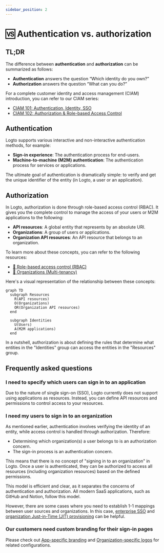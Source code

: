 ```yaml
---
sidebar_position: 2
---
```


# 🆚 Authentication vs. authorization

## TL;DR

The difference between **authentication** and **authorization** can be summarized as follows:

- **Authentication** answers the question “Which identity do you own?”
- **Authorization** answers the question “What can you do?”

For a complete customer identity and access management (CIAM) introduction, you can refer to our CIAM series:

- [CIAM 101: Authentication, Identity, SSO](https://blog.logto.io/ciam-101-intro-authn-sso/)
- [CIAM 102: Authorization & Role-based Access Control](https://blog.logto.io/ciam-102-authz-and-rbac/)

## Authentication

Logto supports various interactive and non-interactive authentication methods, for example:

- **Sign-in experience**: The authentication process for end-users.
- **Machine-to-machine (M2M) authentication**: The authentication process for services or applications.

The ultimate goal of authentication is dramatically simple: to verify and get the unique identifier of the entity (in Logto, a user or an application).

## Authorization

In Logto, authorization is done through role-based access control (RBAC). It gives you the complete control to manage the access of your users or M2M applications to the following:

- **API resources**: A global entity that represents by an absolute URI.
- **Organizations**: A group of users or applications.
- **Organization API resources**: An API resource that belongs to an organization.

To learn more about these concepts, you can refer to the following resources:

- [🔐 Role-based access control (RBAC)](../recipes/rbac/README.mdx)
- [🏢 Organizations (Multi-tenancy)](../recipes/organizations/README.mdx)

Here's a visual representation of the relationship between these concepts:

```mermaid
graph TD
  subgraph Resources
    R(API resources)
    O(Organizations)
    OR(Organization API resources)
  end

  subgraph Identities
    U(Users)
    A(M2M applications)
  end
```

In a nutshell, authorization is about defining the rules that determine what entities in the "Identities" group can access the entities in the "Resources" group.

## Frequently asked questions

### I need to specify which users can sign in to an application

Due to the nature of single sign-on (SSO), Logto currently does not support using applications as resources. Instead, you can define API resources and permissions to control access to your resources.

### I need my users to sign in to an organization

As mentioned earlier, authentication involves verifying the identity of an entity, while access control is handled through authorization. Therefore:

- Determining which organization(s) a user belongs to is an authorization concern.
- The sign-in process is an authentication concern.

This means that there is no concept of "signing in to an organization" in Logto. Once a user is authenticated, they can be authorized to access all resources (including organization resources) based on the defined permissions.

This model is efficient and clear, as it separates the concerns of authentication and authorization. All modern SaaS applications, such as GitHub and Notion, follow this model.

However, there are some cases where you need to establish 1-1 mappings between user sources and organizations. In this case, [enterprise SSO](../recipes/single-sign-on/README.md) and [organization Just-in-Time (JIT) provisioning](../recipes/organizations/just-in-time-provisioning.mdx) can be helpful.

### Our customers need custom branding for their sign-in pages

Please check out [App-specific branding](../recipes/customize-sie/match-your-brand.md#app-specific-branding) and [Organization-specific logos](../recipes/customize-sie/match-your-brand.md#organization-specific-logos) for related configurations.
